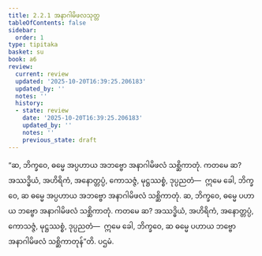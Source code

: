 ```yaml
---
title: 2.2.1 အနာဂါမိဖလသုတ္တ
tableOfContents: false
sidebar:
  order: 1
type: tipitaka
basket: su
book: a6
review:
  current: review
  updated: '2025-10-20T16:39:25.206183'
  updated_by: ''
  notes: ''
  history:
  - state: review
    date: '2025-10-20T16:39:25.206183'
    updated_by: ''
    notes: ''
    previous_state: draft
---
```



<DynamicBreadcrumb />


<ReviewStatus review={frontmatter.review} showDetails={true} />

<HypothesisAnnotation frontmatter={frontmatter} />

<Division number="65" book="a6" e="ch" v="16" p="368">

<Paragraph number="618" book="a6">
“ဆ, ဘိက္ခဝေ, ဓမ္မေ အပ္ပဟာယ အဘဗ္ဗော အနာဂါမိဖလံ သစ္ဆိကာတုံ. ကတမေ ဆ? အဿဒ္ဓိယံ, အဟိရိကံ, အနောတ္တပ္ပံ, ကောသဇ္ဇံ, မုဋ္ဌဿစ္စံ, ဒုပ္ပညတံ—  ဣမေ ခေါ, ဘိက္ခဝေ, ဆ ဓမ္မေ အပ္ပဟာယ အဘဗ္ဗော အနာဂါမိဖလံ သစ္ဆိကာတုံ.
</Paragraph>

<Paragraph number="619" book="a6">
ဆ, ဘိက္ခဝေ, ဓမ္မေ ပဟာယ ဘဗ္ဗော အနာဂါမိဖလံ သစ္ဆိကာတုံ. ကတမေ ဆ? အဿဒ္ဓိယံ, အဟိရိကံ, အနောတ္တပ္ပံ, ကောသဇ္ဇံ, မုဋ္ဌဿစ္စံ, ဒုပ္ပညတံ—  ဣမေ ခေါ, ဘိက္ခဝေ, ဆ ဓမ္မေ ပဟာယ ဘဗ္ဗော အနာဂါမိဖလံ သစ္ဆိကာတုန်”တိ.

</Paragraph>
</Division>

<Paragraph number="620" type="center" book="a6">
ပဌမံ.
</Paragraph>